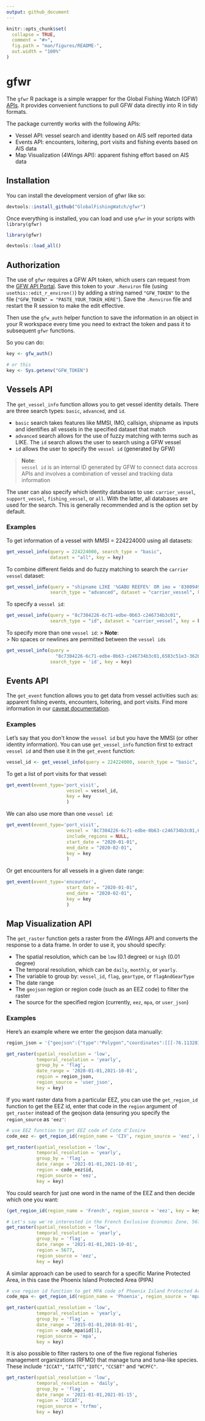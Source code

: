 ```yaml
---
output: github_document
---
```


<!-- README.md is generated from README.Rmd. Please edit that file -->

```r
knitr::opts_chunk$set(
  collapse = TRUE,
  comment = "#>",
  fig.path = "man/figures/README-",
  out.width = "100%"
)
```

# gfwr

<!-- badges: start -->
<!-- badges: end -->

<!-- Add link to API documentation page once it's ready-->

The `gfwr` R package is a simple wrapper for the Global Fishing Watch (GFW) [APIs](https://api-doc.dev.globalfishingwatch.org/#introduction). 
It provides convenient functions to pull GFW data directly into R in tidy formats.

The package currently works with the following APIs:

* Vessel API: vessel search and identity based on AIS self reported data
* Events API: encounters, loitering, port visits and fishing events based on AIS data
* Map Visualization (4Wings API): apparent fishing effort based on AIS data


## Installation

You can install the development version of gfwr like so:

``` r
devtools::install_github("GlobalFishingWatch/gfwr")
```

Once everything is installed, you can load and use `gfwr` 
in your scripts with `library(gfwr)`

```r
library(gfwr)
```

```r
devtools::load_all()
```

## Authorization

The use of `gfwr` requires a GFW API token, which users can request from
the [GFW API Portal](https://globalfishingwatch.org/ocean-engine/tokens/signup). Save
this token to your `.Renviron` file (using `usethis::edit_r_environ()`) by adding a string
named `"GFW_TOKEN"` to the file (`"GFW_TOKEN" = "PASTE_YOUR_TOKEN_HERE"`). Save 
the `.Renviron` file and restart the R session to make the edit effective.  

Then use the `gfw_auth` helper function to save the information in an object
in your R workspace every time you need to extract the token and pass it
to subsequent `gfwr` functions.

So you can do:

```r
key <- gfw_auth()

# or this
key <- Sys.getenv("GFW_TOKEN")
```


## Vessels API

The `get_vessel_info` function allows you to get vessel identity details. 
There are three search types: `basic`, `advanced`, and `id`.

* `basic` search takes features like MMSI, IMO, callsign, shipname as inputs and 
identifies all vessels in the specified dataset that match
* `advanced` search allows for the use of fuzzy matching with terms such as LIKE. The `id` search allows the user to search using a GFW vessel
* `id` allows the user to specify the `vessel id` (generated by GFW)

> **Note**: 
<br>
> `vessel id` is an internal ID generated by GFW to connect data accross APIs 
and involves a combination of vessel and tracking data information

The user can also specify which identity databases to use: `carrier_vessel`, 
`support_vessel`, `fishing_vessel`, or `all`. With the latter, all databases are used for the search. 
This is generally recommended and is the option set by default. 


### Examples

To get information of a vessel with MMSI = 224224000 using all datasets:

```r
get_vessel_info(query = 224224000, search_type = "basic", 
                dataset = "all", key = key)
```

To combine different fields and do fuzzy matching to search the `carrier vessel`
dataset:

```r
get_vessel_info(query = "shipname LIKE '%GABU REEFE%' OR imo = '8300949'", 
                search_type = "advanced", dataset = "carrier_vessel", key = key)
```

To specify a `vessel id`:

```r
get_vessel_info(query = "8c7304226-6c71-edbe-0b63-c246734b3c01", 
                search_type = "id", dataset = "carrier_vessel", key = key)
```

To specify more than one `vessel id`:
> **Note**: 
<br>
> No spaces or newlines are permitted between the `vessel ids` 

```r
get_vessel_info(query = 
                  "8c7304226-6c71-edbe-0b63-c246734b3c01,6583c51e3-3626-5638-866a-f47c3bc7ef7c,71e7da672-2451-17da-b239-857831602eca", 
                search_type = 'id', key = key)
```


## Events API

The `get_event` function allows you to get data from vessel activities such as: 
apparent fishing events, encounters, loitering, and port visits. 
Find more information in our [caveat documentation](https://api-doc.dev.globalfishingwatch.org/#data-caveat).



<!-- I don't think we have tested loitering, or encounters yet-->


<!-- #' Base function to get event from API and convert response to data frame -->
<!-- #' -->
<!-- #' @param event_type Type of event to get data of. It can be "port_visit" or "fishing" -->
<!-- #' @param vessel VesselID. How to get this? -->
<!-- #' @param include_regions Whether to include regions? Ask engineering if this can always be false -->
<!-- #' @param start_date Start of date range to search events -->
<!-- #' @param end_date End of date range to search events -->
<!-- #' @param key Authorization token. Can be obtained with gfw_auth function -->

### Examples

Let's say that you don't know the `vessel id` but you have the MMSI (or other 
identity information). 
You can use `get_vessel_info` function first to extract `vessel id` and then use
it in the `get_event` function:

```r
vessel_id <- get_vessel_info(query = 224224000, search_type = "basic", key = key)$id
```

To get a list of port visits for that vessel:

```r
get_event(event_type='port_visit',
                      vessel = vessel_id,
                      key = key
                      )
```

We can also use more than one `vessel id`:

```r
get_event(event_type='port_visit',
                      vessel = '8c7304226-6c71-edbe-0b63-c246734b3c01,6583c51e3-3626-5638-866a-f47c3bc7ef7c',
                      include_regions = NULL,
                      start_date = "2020-01-01",
                      end_date = "2020-02-01",
                      key = key
                      )
```

Or get encounters for all vessels in a given date range:

```r
get_event(event_type='encounter',
                      start_date = "2020-01-01",
                      end_date = "2020-02-01",
                      key = key
                      )
```



## Map Visualization API 

The `get_raster` function gets a raster from the 4Wings API and converts the 
response to a data frame. In order to use it, you should specify:

* The spatial resolution, which can be `low` (0.1 degree) or `high` (0.01 degree)
* The temporal resolution, which can be `daily`, `monthly`, or `yearly`.
* The variable to group by: `vessel_id`, `flag`, `geartype`, or `flagAndGearType`
* The date range 
* The `geojson` region or region code (such as an EEZ code) to filter the raster
* The source for the specified region (currently, `eez`, `mpa`, or `user_json`)


### Examples

Here's an example where we enter the geojson data manually:


```r

region_json = '{"geojson":{"type":"Polygon","coordinates":[[[-76.11328125,-26.273714024406416],[-76.201171875,-26.980828590472093],[-76.376953125,-27.527758206861883],[-76.81640625,-28.30438068296276],[-77.255859375,-28.767659105691244],[-77.87109375,-29.152161283318918],[-78.486328125,-29.45873118535532],[-79.189453125,-29.61167011519739],[-79.892578125,-29.6880527498568],[-80.595703125,-29.61167011519739],[-81.5625,-29.382175075145277],[-82.177734375,-29.07537517955835],[-82.705078125,-28.6905876542507],[-83.232421875,-28.071980301779845],[-83.49609375,-27.683528083787756],[-83.759765625,-26.980828590472093],[-83.84765625,-26.35249785815401],[-83.759765625,-25.64152637306576],[-83.583984375,-25.16517336866393],[-83.232421875,-24.447149589730827],[-82.705078125,-23.966175871265037],[-82.177734375,-23.483400654325635],[-81.5625,-23.241346102386117],[-80.859375,-22.998851594142906],[-80.15625,-22.917922936146027],[-79.453125,-22.998851594142906],[-78.662109375,-23.1605633090483],[-78.134765625,-23.40276490540795],[-77.431640625,-23.885837699861995],[-76.9921875,-24.28702686537642],[-76.552734375,-24.846565348219727],[-76.2890625,-25.48295117535531],[-76.11328125,-26.273714024406416]]]}}'

get_raster(spatial_resolution = 'low',
           temporal_resolution = 'yearly',
           group_by = 'flag',
           date_range = '2020-01-01,2021-10-01',
           region = region_json,
           region_source = 'user_json',
           key = key)

```

If you want raster data from a particular EEZ, you can use the `get_region_id` 
function to get the EEZ id, enter that code in the `region` argument
of `get_raster` instead of the geojson data (ensuring you specify the `region_source`
as `'eez'`:

```r

# use EEZ function to get EEZ code of Cote d'Ivoire
code_eez <- get_region_id(region_name = 'CIV', region_source = 'eez', key = key)

get_raster(spatial_resolution = 'low',
           temporal_resolution = 'yearly',
           group_by = 'flag',
           date_range = '2021-01-01,2021-10-01',
           region = code_eez$id,
           region_source = 'eez',
           key = key)
```

You could search for just one word in the name of the EEZ and then decide which 
one you want:

```r

(get_region_id(region_name = 'French', region_source = 'eez', key = key))

# Let's say we're interested in the French Exclusive Economic Zone, 5677
get_raster(spatial_resolution = 'low',
           temporal_resolution = 'yearly',
           group_by = 'flag',
           date_range = '2021-01-01,2021-10-01',
           region = 5677,
           region_source = 'eez',
           key = key)
```

A similar approach can be used to search for a specific Marine Protected Area, 
in this case the Phoenix Island Protected Area (PIPA)

```r

# use region id function to get MPA code of Phoenix Island Protected Area
code_mpa <- get_region_id(region_name = 'Phoenix', region_source = 'mpa', key = key)

get_raster(spatial_resolution = 'low',
           temporal_resolution = 'yearly',
           group_by = 'flag',
           date_range = '2015-01-01,2018-01-01',
           region = code_mpa$id[1],
           region_source = 'mpa',
           key = key)
```

It is also possible to filter rasters to one of the five regional fisheries management
organizations (RFMO) that manage tuna and tuna-like species. These include `"ICCAT"`,
`"IATTC"`,`"IOTC"`, `"CCSBT"` and `"WCPFC"`.

```r
get_raster(spatial_resolution = 'low',
           temporal_resolution = 'daily',
           group_by = 'flag',
           date_range = '2021-01-01,2021-01-15',
           region = 'ICCAT',
           region_source = 'trfmo',
           key = key)
```

